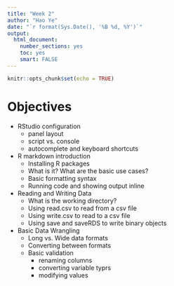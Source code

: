```yaml
---
title: "Week 2"
author: "Hao Ye"
date: "`r format(Sys.Date(), '%B %d, %Y')`"
output:
  html_document:
    number_sections: yes
    toc: yes
    smart: FALSE
---
```

```r
knitr::opts_chunk$set(echo = TRUE)
```

# Objectives
* RStudio configuration
    - panel layout
    - script vs. console
    - autocomplete and keyboard shortcuts
* R markdown introduction
    - Installing R packages
    - What is it? What are the basic use cases?
    - Basic formatting syntax
    - Running code and showing output inline
* Reading and Writing Data
    - What is the working directory?
    - Using read.csv to read from a csv file
    - Using write.csv to read to a csv file
    - Using save and saveRDS to write binary objects
* Basic Data Wrangling
    - Long vs. Wide data formats
    - Converting between formats
    - Basic validation
        - renaming columns
        - converting variable typrs
        - modifying values
